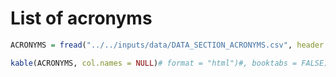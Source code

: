# List of acronyms

```r
ACRONYMS = fread("../../inputs/data/DATA_SECTION_ACRONYMS.csv", header = FALSE)

kable(ACRONYMS, col.names = NULL)# format = "html")#, booktabs = FALSE)
```

